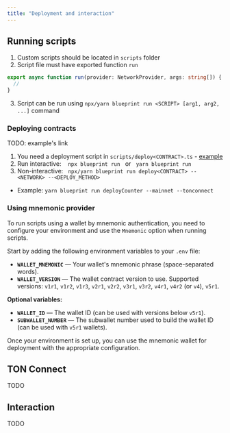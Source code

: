 ```yaml
---
title: "Deployment and interaction"
---
```


## Running scripts

1. Custom scripts should be located in `scripts` folder
2. Script file must have exported function `run`
```ts
export async function run(provider: NetworkProvider, args: string[]) {
  //
}
```
3. Script can be run using `npx/yarn blueprint run <SCRIPT> [arg1, arg2, ...]` command

### Deploying contracts

TODO: example's link
1. You need a deployment script in `scripts/deploy<CONTRACT>.ts` - [example](/example/scripts/deployCounter.ts)
2. Run interactive: &nbsp;&nbsp; `npx blueprint run` &nbsp; or &nbsp; `yarn blueprint run`
3. Non-interactive: &nbsp; `npx/yarn blueprint run deploy<CONTRACT> --<NETWORK> --<DEPLOY_METHOD>`
  * Example: `yarn blueprint run deployCounter --mainnet --tonconnect`

### Using mnemonic provider

To run scripts using a wallet by mnemonic authentication, you need to configure your environment and use the `Mnemonic` option when running scripts.

Start by adding the following environment variables to your `.env` file:
* **`WALLET_MNEMONIC`** — Your wallet's mnemonic phrase (space-separated words).
* **`WALLET_VERSION`** — The wallet contract version to use. Supported versions: `v1r1`, `v1r2`, `v1r3`, `v2r1`, `v2r2`, `v3r1`, `v3r2`, `v4r1`, `v4r2` (or `v4`), `v5r1`.

**Optional variables:**
* **`WALLET_ID`** — The wallet ID (can be used with versions below `v5r1`).
* **`SUBWALLET_NUMBER`** — The subwallet number used to build the wallet ID (can be used with `v5r1` wallets).

Once your environment is set up, you can use the mnemonic wallet for deployment with the appropriate configuration.

## TON Connect

TODO

## Interaction

TODO